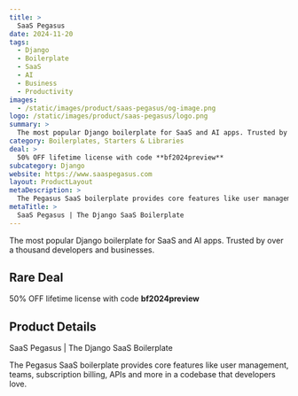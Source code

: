 ```yaml
---
title: >
  SaaS Pegasus
date: 2024-11-20
tags:
  - Django
  - Boilerplate
  - SaaS
  - AI
  - Business
  - Productivity
images:
  - /static/images/product/saas-pegasus/og-image.png
logo: /static/images/product/saas-pegasus/logo.png
summary: >
  The most popular Django boilerplate for SaaS and AI apps. Trusted by over a thousand developers and businesses.
category: Boilerplates, Starters & Libraries
deal: >
  50% OFF lifetime license with code **bf2024preview**
subcategory: Django
website: https://www.saaspegasus.com
layout: ProductLayout
metaDescription: >
  The Pegasus SaaS boilerplate provides core features like user management, teams, subscription billing, APIs and more in a codebase that developers love.
metaTitle: >
  SaaS Pegasus | The Django SaaS Boilerplate
---
```

The most popular Django boilerplate for SaaS and AI apps. Trusted by over a thousand developers and businesses.

## Rare Deal

50% OFF lifetime license with code **bf2024preview**

## Product Details
SaaS Pegasus | The Django SaaS Boilerplate

The Pegasus SaaS boilerplate provides core features like user management, teams, subscription billing, APIs and more in a codebase that developers love.
